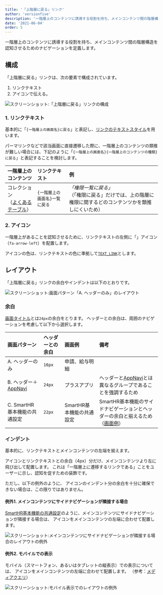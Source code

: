 ```yaml
---
title: '「上階層に戻る」リンク'
author: 'versionfive'
description: '一階層上のコンテンツに誘導する役割を持ち、メインコンテンツ間の階層構造を認知させるためのナビゲーションを定義します。'
date: '2021-06-04'
order: 5
---
```



一階層上のコンテンツに誘導する役割を持ち、メインコンテンツ間の階層構造を認知させるためのナビゲーションを定義します。

## 構成
「上階層に戻る」リンクは、次の要素で構成されています。

1. リンクテキスト
2. アイコンで伝える。

![スクリーンショット:「上階層に戻る」リンクの構成](./images/navigation/upward-navigation-overview.png)


### 1. リンクテキスト
基本的に「`{一階層上の画面名}に戻る`」と表記し、[リンクのテキストスタイル](/products/design-tokens/typography/#h3-7)を用います。

パーマリンクなどで該当画面に直接遷移した際に、一階層上のコンテンツの類推が難しい場合には、下記のように「`{一階層上の画面名}{一階層上のコンテンツの種類}に戻る`」と表記することを検討します。


| 一階層上のコンテンツ | リンクテキスト | 例 |
| :--- | :--- | :--- |
| コレクション<br />（[よくあるテーブル](/products/design-patterns/smarthr-table/)） | `{一階層上の画面名}一覧に戻る` | *「権限一覧に戻る」*<br />（「権限に戻る」だけでは、上の階層に権限に関するどのコンテンツかを類推しにくいため） |


### 2. アイコン
一階層上があることを認知させるために、リンクテキストの左側に「<FaArrowLeftIcon visuallyHiddenText="左矢印" color="TEXT_LINK" size={16} />」アイコン（`fa-arrow-left`）を配置します。

アイコンの色は、リンクテキストの色に準拠して[`TEXT_LINK`](/products/design-tokens/color/#h2-2)とします。


## レイアウト
「上階層に戻る」リンクの余白やインデントは以下のとおりです。

![スクリーンショット:画面パターン「A. ヘッダーのみ」のレイアウト](./images/navigation/upward-navigation-specification.png)


### 余白
[画面タイトル](/products/components/heading/#h3-0)とは`24px`の余白をとります。
ヘッダーとの余白は、周囲のナビゲーションを考慮して以下から選択します。

| 画面パターン | ヘッダーとの余白 | 画面例 | 備考 |
| :--- | :--- | :--- | :--- |
| A. ヘッダーのみ | `16px` | 申請、給与明細 |  |
| B. ヘッダー＋[AppNavi](/products/components/app-navi/) | `24px` | プラスアプリ  | ヘッダーと[AppNavi](/products/components/app-navi/)とは異なるグループであることを強調するため |
| C. SmartHR基本機能の共通設定 | `22px` | SmartHR基本機能の共通設定 | SmartHR基本機能のサイドナビゲーションとヘッダーの余白と揃えるため（[画面例](#h4-0)） |


### インデント
基本的に、リンクテキストとメインコンテンツの左端を揃えます。

<FaArrowLeftIcon visuallyHiddenText="左矢印" color="TEXT_LINK" size={16} /> アイコンとリンクテキストとの余白（4px）分だけ、メインコンテンツより左に飛び出して配置します。
これは「一階層上に遷移するリンクである」ことをユーザーに示し、認知を促すための装飾です。

ただし、以下の例外のように、<FaArrowLeftIcon visuallyHiddenText="左矢印" color="TEXT_LINK" size={16} /> アイコンのインデント分の余白を十分に確保できない場合は、この限りではありません。

#### 例外1. メインコンテンツにサイドナビゲーションが隣接する場合
[SmartHR基本機能の共通設定](/products/design-patterns-core-features/main-admin/)のように、メインコンテンツにサイドナビゲーションが隣接する場合は、<FaArrowLeftIcon visuallyHiddenText="左矢印" color="TEXT_LINK" size={16} /> アイコンをメインコンテンツの左端に合わせて配置します。

![スクリーンショット:メインコンテンツにサイドナビゲーションが隣接する場合のレイアウトの例外](./images/navigation/upward-navigation-withsidenav.png)

#### 例外2. モバイルでの表示
モバイル（スマートフォン、あるいはタブレットの縦表示）での表示については、<FaArrowLeftIcon visuallyHiddenText="左矢印" color="TEXT_LINK" size={16} /> アイコンをメインコンテンツの左端に合わせて配置します。
（参考：[メディアクエリ](/products/design-tokens/media-query/)）

![スクリーンショット:モバイル表示でのレイアウトの例外](./images/navigation/upward-navigation-mobile.png)
